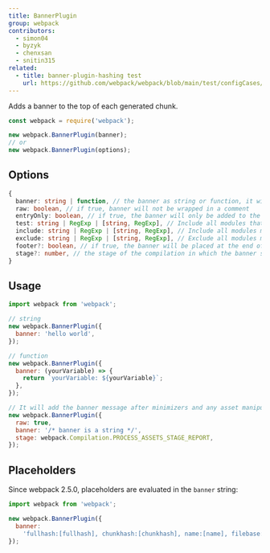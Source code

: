 ```yaml
---
title: BannerPlugin
group: webpack
contributors:
  - simon04
  - byzyk
  - chenxsan
  - snitin315
related:
  - title: banner-plugin-hashing test
    url: https://github.com/webpack/webpack/blob/main/test/configCases/plugins/banner-plugin-hashing/webpack.config.js
---
```


Adds a banner to the top of each generated chunk.

```javascript
const webpack = require('webpack');

new webpack.BannerPlugin(banner);
// or
new webpack.BannerPlugin(options);
```

## Options

```ts
{
  banner: string | function, // the banner as string or function, it will be wrapped in a comment
  raw: boolean, // if true, banner will not be wrapped in a comment
  entryOnly: boolean, // if true, the banner will only be added to the entry chunks
  test: string | RegExp | [string, RegExp], // Include all modules that pass test assertion.
  include: string | RegExp | [string, RegExp], // Include all modules matching any of these conditions.
  exclude: string | RegExp | [string, RegExp], // Exclude all modules matching any of these conditions.
  footer?: boolean, // if true, the banner will be placed at the end of the compilation
  stage?: number, // the stage of the compilation in which the banner should be injected
}
```

## Usage

```javascript
import webpack from 'webpack';

// string
new webpack.BannerPlugin({
  banner: 'hello world',
});

// function
new webpack.BannerPlugin({
  banner: (yourVariable) => {
    return `yourVariable: ${yourVariable}`;
  },
});

// It will add the banner message after minimizers and any asset manipulation
new webpack.BannerPlugin({
  raw: true,
  banner: '/* banner is a string */',
  stage: webpack.Compilation.PROCESS_ASSETS_STAGE_REPORT,
});
```

## Placeholders

Since webpack 2.5.0, placeholders are evaluated in the `banner` string:

```javascript
import webpack from 'webpack';

new webpack.BannerPlugin({
  banner:
    'fullhash:[fullhash], chunkhash:[chunkhash], name:[name], filebase:[filebase], query:[query], file:[file]',
});
```
